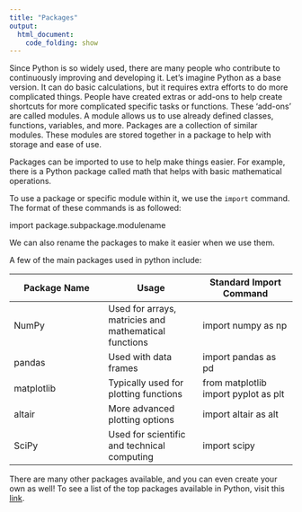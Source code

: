 ```yaml
---
title: "Packages"
output:
  html_document:
    code_folding: show
---
```


Since Python is so widely used, there are many people who contribute to continuously improving and developing it. Let’s imagine Python as a base version. It can do basic calculations, but it requires extra efforts to do more complicated things. People have created extras or add-ons to help create shortcuts for more complicated specific tasks or functions. These ‘add-ons’ are called modules. A module allows us to use already defined classes, functions, variables, and more. Packages are a collection of similar modules. These modules are stored together in a package to help with storage and ease of use.

Packages can be imported to use to help make things easier. For example, there is a Python package called math that helps with basic mathematical operations.

To use a package or specific module within it, we use the `import` command. The format of these commands is as followed:

import package.subpackage.modulename

We can also rename the packages to make it easier when we use them.

A few of the main packages used in python include:

Package Name | Usage | Standard Import Command
--- | --- | ---
NumPy | Used for arrays, matricies and mathematical functions | import numpy as np
pandas | Used with data frames | import pandas as pd
matplotlib | Typically used for plotting functions | from matplotlib import pyplot as plt
altair | More advanced plotting options | import altair as alt
SciPy | Used for scientific and technical computing | import scipy

There are many other packages available, and you can even create your own as well! To see a list of the top packages available in Python, visit this [link](https://www.ubuntupit.com/best-python-libraries-and-packages-for-beginners/#:~:text=Best%20Python%20Libraries%20and%20Packages.%2001.%20Pillow.%20Pillow,Matplotlib.%2003.%20Numpy.%2004.%20OpenCV%20Python.%2005.%20Requests.).
